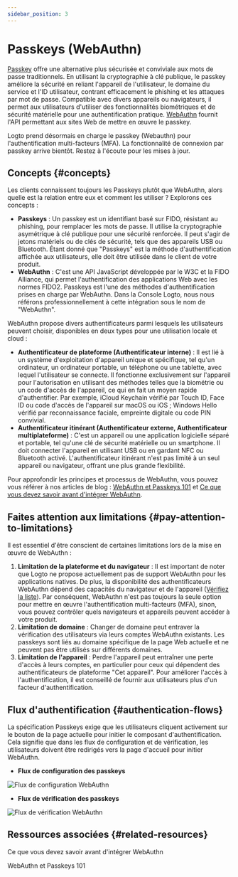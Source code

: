 ```yaml
---
sidebar_position: 3
---
```



# Passkeys (WebAuthn)

[Passkey](https://auth.wiki/passkey) offre une alternative plus sécurisée et conviviale aux mots de passe traditionnels. En utilisant la cryptographie à clé publique, le passkey améliore la sécurité en reliant l'appareil de l'utilisateur, le domaine du service et l'ID utilisateur, contrant efficacement le phishing et les attaques par mot de passe. Compatible avec divers appareils ou navigateurs, il permet aux utilisateurs d'utiliser des fonctionnalités biométriques et de sécurité matérielle pour une authentification pratique. [WebAuthn](https://auth.wiki/webauthn) fournit l'API permettant aux sites Web de mettre en œuvre le passkey.

Logto prend désormais en charge le passkey (Webauthn) pour l'authentification multi-facteurs (MFA). La fonctionnalité de connexion par passkey arrive bientôt. Restez à l'écoute pour les mises à jour.

## Concepts \{#concepts}

Les clients connaissent toujours les Passkeys plutôt que WebAuthn, alors quelle est la relation entre eux et comment les utiliser ? Explorons ces concepts :

- **Passkeys** : Un passkey est un identifiant basé sur FIDO, résistant au phishing, pour remplacer les mots de passe. Il utilise la cryptographie asymétrique à clé publique pour une sécurité renforcée. Il peut s'agir de jetons matériels ou de clés de sécurité, tels que des appareils USB ou Bluetooth. Étant donné que "Passkeys" est la méthode d'authentification affichée aux utilisateurs, elle doit être utilisée dans le client de votre produit.
- **WebAuthn** : C'est une API JavaScript développée par le W3C et la FIDO Alliance, qui permet l'authentification des applications Web avec les normes FIDO2. Passkeys est l'une des méthodes d'authentification prises en charge par WebAuthn. Dans la Console Logto, nous nous référons professionnellement à cette intégration sous le nom de "WebAuthn".

WebAuthn propose divers authentificateurs parmi lesquels les utilisateurs peuvent choisir, disponibles en deux types pour une utilisation locale et cloud :

- **Authentificateur de plateforme (Authentificateur interne)** : Il est lié à un système d'exploitation d'appareil unique et spécifique, tel qu'un ordinateur, un ordinateur portable, un téléphone ou une tablette, avec lequel l'utilisateur se connecte. Il fonctionne exclusivement sur l'appareil pour l'autorisation en utilisant des méthodes telles que la biométrie ou un code d'accès de l'appareil, ce qui en fait un moyen rapide d'authentifier. Par exemple, iCloud Keychain vérifié par Touch ID, Face ID ou code d'accès de l'appareil sur macOS ou iOS ; Windows Hello vérifié par reconnaissance faciale, empreinte digitale ou code PIN convivial.
- **Authentificateur itinérant (Authentificateur externe, Authentificateur multiplateforme)** : C'est un appareil ou une application logicielle séparé et portable, tel qu'une clé de sécurité matérielle ou un smartphone. Il doit connecter l'appareil en utilisant USB ou en gardant NFC ou Bluetooth activé. L'authentificateur itinérant n'est pas limité à un seul appareil ou navigateur, offrant une plus grande flexibilité.

Pour approfondir les principes et processus de WebAuthn, vous pouvez vous référer à nos articles de blog : [WebAuthn et Passkeys 101](https://blog.logto.io/web-authn-and-passkey-101/) et [Ce que vous devez savoir avant d'intégrer WebAuthn](https://blog.logto.io/webauthn-base-knowledge/).

## Faites attention aux limitations \{#pay-attention-to-limitations}

Il est essentiel d'être conscient de certaines limitations lors de la mise en œuvre de WebAuthn :

1. **Limitation de la plateforme et du navigateur** : Il est important de noter que Logto ne propose actuellement pas de support WebAuthn pour les applications natives. De plus, la disponibilité des authentificateurs WebAuthn dépend des capacités du navigateur et de l'appareil ([Vérifiez la liste](https://caniuse.com/?search=webauthn)). Par conséquent, WebAuthn n'est pas toujours la seule option pour mettre en œuvre l'authentification multi-facteurs (MFA), sinon, vous pouvez contrôler quels navigateurs et appareils peuvent accéder à votre produit.
2. **Limitation de domaine** : Changer de domaine peut entraver la vérification des utilisateurs via leurs comptes WebAuthn existants. Les passkeys sont liés au domaine spécifique de la page Web actuelle et ne peuvent pas être utilisés sur différents domaines.
3. **Limitation de l'appareil** : Perdre l'appareil peut entraîner une perte d'accès à leurs comptes, en particulier pour ceux qui dépendent des authentificateurs de plateforme "Cet appareil". Pour améliorer l'accès à l'authentification, il est conseillé de fournir aux utilisateurs plus d'un facteur d'authentification.

## Flux d'authentification \{#authentication-flows}

La spécification Passkeys exige que les utilisateurs cliquent activement sur le bouton de la page actuelle pour initier le composant d'authentification. Cela signifie que dans les flux de configuration et de vérification, les utilisateurs doivent être redirigés vers la page d'accueil pour initier WebAuthn.

- **Flux de configuration des passkeys**

<img src={webauthnSetupFlowImage} alt="Flux de configuration WebAuthn" />

- **Flux de vérification des passkeys**

<img src={webauthnVerificationFlowImage} alt="Flux de vérification WebAuthn" />

## Ressources associées \{#related-resources}

<Url href="https://blog.logto.io/webauthn-base-knowledge">
  Ce que vous devez savoir avant d'intégrer WebAuthn
</Url>

<Url href="https://blog.logto.io/web-authn-and-passkey-101">WebAuthn et Passkeys 101</Url>
